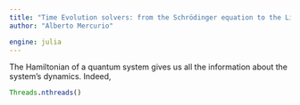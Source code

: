 ```yaml
---
title: "Time Evolution solvers: from the Schrödinger equation to the Lindblad master equation and Monte Carlo wave function method"
author: "Alberto Mercurio"

engine: julia
---
```


The Hamiltonian of a quantum system gives us all the information about the system's dynamics. Indeed, 

```julia
Threads.nthreads()
```
